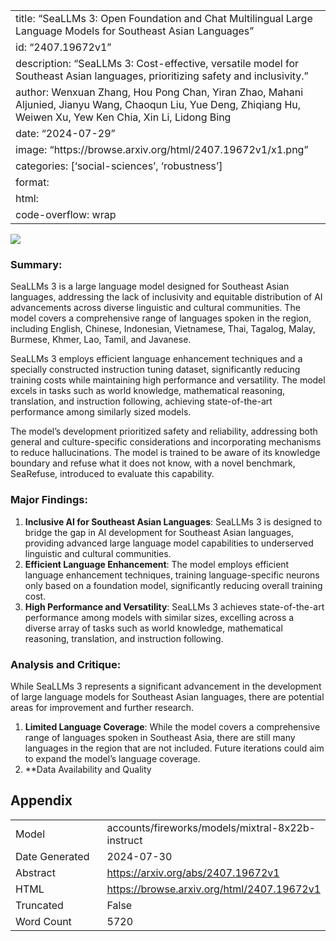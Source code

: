 
---
title: "SeaLLMs 3: Open Foundation and Chat Multilingual Large Language Models for Southeast Asian Languages"
id: "2407.19672v1"
description: "SeaLLMs 3: Cost-effective, versatile model for Southeast Asian languages, prioritizing safety and inclusivity."
author: Wenxuan Zhang, Hou Pong Chan, Yiran Zhao, Mahani Aljunied, Jianyu Wang, Chaoqun Liu, Yue Deng, Zhiqiang Hu, Weiwen Xu, Yew Ken Chia, Xin Li, Lidong Bing
date: "2024-07-29"
image: "https://browse.arxiv.org/html/2407.19672v1/x1.png"
categories: ['social-sciences', 'robustness']
format:
  html:
    code-overflow: wrap
---

![](https://browse.arxiv.org/html/2407.19672v1/x1.png)

### Summary:

SeaLLMs 3 is a large language model designed for Southeast Asian languages, addressing the lack of inclusivity and equitable distribution of AI advancements across diverse linguistic and cultural communities. The model covers a comprehensive range of languages spoken in the region, including English, Chinese, Indonesian, Vietnamese, Thai, Tagalog, Malay, Burmese, Khmer, Lao, Tamil, and Javanese.

SeaLLMs 3 employs efficient language enhancement techniques and a specially constructed instruction tuning dataset, significantly reducing training costs while maintaining high performance and versatility. The model excels in tasks such as world knowledge, mathematical reasoning, translation, and instruction following, achieving state-of-the-art performance among similarly sized models.

The model's development prioritized safety and reliability, addressing both general and culture-specific considerations and incorporating mechanisms to reduce hallucinations. The model is trained to be aware of its knowledge boundary and refuse what it does not know, with a novel benchmark, SeaRefuse, introduced to evaluate this capability.

### Major Findings:

1. **Inclusive AI for Southeast Asian Languages**: SeaLLMs 3 is designed to bridge the gap in AI development for Southeast Asian languages, providing advanced large language model capabilities to underserved linguistic and cultural communities.
2. **Efficient Language Enhancement**: The model employs efficient language enhancement techniques, training language-specific neurons only based on a foundation model, significantly reducing overall training cost.
3. **High Performance and Versatility**: SeaLLMs 3 achieves state-of-the-art performance among models with similar sizes, excelling across a diverse array of tasks such as world knowledge, mathematical reasoning, translation, and instruction following.

### Analysis and Critique:

While SeaLLMs 3 represents a significant advancement in the development of large language models for Southeast Asian languages, there are potential areas for improvement and further research.

1. **Limited Language Coverage**: While the model covers a comprehensive range of languages spoken in Southeast Asia, there are still many languages in the region that are not included. Future iterations could aim to expand the model's language coverage.
2. **Data Availability and Quality

## Appendix

|          |          |
|----------|----------|
| Model     | accounts/fireworks/models/mixtral-8x22b-instruct       |
| Date Generated     | 2024-07-30       |
| Abstract | [https://arxiv.org/abs/2407.19672v1](https://arxiv.org/abs/2407.19672v1)        |
| HTML     | [https://browse.arxiv.org/html/2407.19672v1](https://browse.arxiv.org/html/2407.19672v1)       |
| Truncated       | False       |
| Word Count       | 5720       |